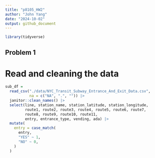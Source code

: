 ```yaml
---
title: "p8105_HW2"
author: "John Yang"
date: "2024-10-02"
output: github_document
---
```


```r
library(tidyverse)
```

## Problem 1

# Read and cleaning the data

```r
sub_df =
  read_csv("./data/NYC_Transit_Subway_Entrance_And_Exit_Data.csv", 
           na = c("NA", ".", "")) |> 
  janitor::clean_names() |> 
  select(line, station_name, station_latitude, station_longitude,
         route1, route2, route3, route4, route5, route6, route7,
         route8, route9, route10, route11,
         entry, entrance_type, vending, ada) |> 
  mutate(
    entry = case_match(
      entry,
      "YES" ~ 1,
      "NO" ~ 0,
    )
  )
```
